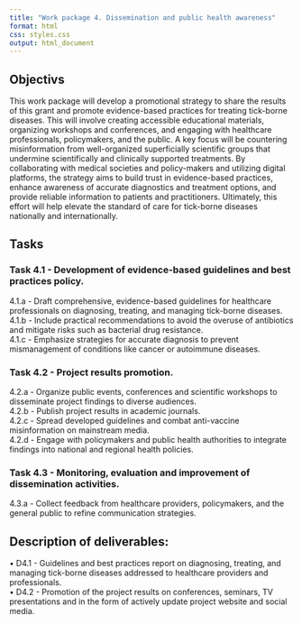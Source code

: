 ```yaml
---
title: "Work package 4. Dissemination and public health awareness"
format: html
css: styles.css
output: html_document
---
```


## Objectivs

This work package will develop a promotional strategy to share the results of this grant and promote evidence-based practices for treating tick-borne diseases. This will involve creating accessible educational materials, organizing workshops and conferences, and engaging with healthcare professionals, policymakers, and the public. A key focus will be countering misinformation from well-organized superficially scientific groups that undermine scientifically and clinically supported treatments. By collaborating with medical societies and policy-makers and utilizing digital platforms, the strategy aims to build trust in evidence-based practices, enhance awareness of accurate diagnostics and treatment options, and provide reliable information to patients and practitioners. Ultimately, this effort will help elevate the standard of care for tick-borne diseases nationally and internationally.

## Tasks

### Task 4.1 - Development of evidence-based guidelines and best practices policy.

 4.1.a - Draft comprehensive, evidence-based guidelines for healthcare professionals on diagnosing, treating, and managing tick-borne diseases.  
 4.1.b - Include practical recommendations to avoid the overuse of antibiotics and mitigate risks such as bacterial drug resistance.  
 4.1.c - Emphasize strategies for accurate diagnosis to prevent mismanagement of conditions like cancer or autoimmune diseases.  

### Task 4.2 - Project results promotion.

 4.2.a  - Organize public events, conferences and scientific workshops to disseminate project findings to diverse audiences.  
 4.2.b - Publish project results in academic journals.   
 4.2.c - Spread developed guidelines and combat anti-vaccine misinformation on mainstream media.  
 4.2.d - Engage with policymakers and public health authorities to integrate findings into national and regional health policies.  

### Task 4.3 - Monitoring, evaluation and improvement of dissemination activities.

 4.3.a - Collect feedback from healthcare providers, policymakers, and the general public to refine communication strategies.  

## Description of deliverables:

•	D4.1 - Guidelines and best practices report on diagnosing, treating, and managing tick-borne diseases addressed to healthcare providers and professionals.  
•	D4.2 - Promotion of the project results on conferences, seminars, TV presentations and in the form of actively update project website and social media.  
